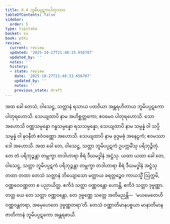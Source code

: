 ```yaml
---
title: 4.4 ဘူမိပပ္ပဋကပါတုဘာဝ
tableOfContents: false
sidebar:
  order: 5
type: tipitaka
basket: su
book: pthi
review:
  current: review
  updated: '2025-10-27T21:48:33.656707'
  updated_by: ''
  notes: ''
  history:
  - state: review
    date: '2025-10-27T21:48:33.656707'
    updated_by: ''
    notes: ''
    previous_state: draft
---
```



<ReviewStatus review={frontmatter.review} showDetails={true} />

<HypothesisAnnotation frontmatter={frontmatter} />

<DynamicBreadcrumb />

<Division number="123" book="pthi" e="ch" v="8" p="71">

<Paragraph number="256" book="pthi">
အထ ခေါ တေသံ, ဝါသေဋ္ဌ, သတ္တာနံ ရသာယ ပထဝိယာ အန္တရဟိတာယ ဘူမိပပ္ပဋကော ပါတုရဟောသိ. သေယျထာပိ နာမ အဟိစ္ဆတ္တကော; ဧဝမေဝ ပါတုရဟောသိ. သော အဟောသိ ဝဏ္ဏသမ္ပန္နော ဂန္ဓသမ္ပန္နော ရသသမ္ပန္နော, သေယျထာပိ နာမ သမ္ပန္နံ ဝါ သပ္ပိ သမ္ပန္နံ ဝါ နဝနီတံ ဧဝံဝဏ္ဏော အဟောသိ. သေယျထာပိ နာမ ခုဒ္ဒမဓုံ အနေဠကံ; ဧဝမဿာဒေါ အဟောသိ.
</Paragraph>

<Paragraph number="257" book="pthi">
အထ ခေါ တေ, ဝါသေဋ္ဌ, သတ္တာ ဘူမိပပ္ပဋကံ ဥပက္ကမိံသု ပရိဘုဉ္ဇိတုံ. တေ တံ ပရိဘုဉ္ဇန္တာ တမ္ဘက္ခာ တဒါဟာရာ စိရံ ဒီဃမဒ္ဓါနံ အဋ္ဌံသု. ယထာ ယထာ ခေါ တေ, ဝါသေဋ္ဌ, သတ္တာ ဘူမိပပ္ပဋကံ ပရိဘုဉ္ဇန္တာ တမ္ဘက္ခာ တဒါဟာရာ စိရံ ဒီဃမဒ္ဓါနံ အဋ္ဌံသု တထာ တထာ တေသံ သတ္တာနံ ဘိယျောသော မတ္တာယ ခရတ္တဉ္စေဝ ကာယသ္မိံ ဩက္ကမိ, ဝဏ္ဏဝေဝဏ္ဏတာ စ ပညာယိတ္ထ. ဧကိဒံ သတ္တာ ဝဏ္ဏဝန္တော ဟောန္တိ, ဧကိဒံ သတ္တာ ဒုဗ္ဗဏ္ဏာ. တတ္ထ ယေ တေ သတ္တာ ဝဏ္ဏဝန္တော, တေ ဒုဗ္ဗဏ္ဏေ သတ္တေ အတိမညန္တိ—  ‘မယမေတေဟိ ဝဏ္ဏဝန္တတရာ, အမှေဟေတေ ဒုဗ္ဗဏ္ဏတရာ’တိ. တေသံ ဝဏ္ဏာတိမာနပစ္စယာ မာနာတိမာနဇာတိကာနံ ဘူမိပပ္ပဋကော အန္တရဓာယိ.
</Paragraph>
</Division>